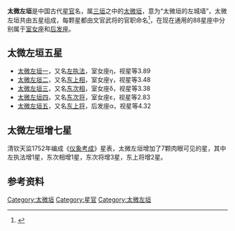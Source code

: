'''太微左垣'''是中国古代[[星官|星官]]名，属[[三垣|三垣]]之中的[[太微垣|太微垣]]，意为“太微垣的左城墙”，太微左垣共由五星组成，每颗星都由文官武将的官职命名<ref>{{Cite web |url=http://aeea.nmns.edu.tw/2006/0606/ap060618.html |title=太微左垣 |accessdate=2011-02-11 |archive-date=2011-05-21 |archive-url=https://web.archive.org/web/20110521235745/http://aeea.nmns.edu.tw/2006/0606/ap060618.html |dead-url=no }}</ref>，在现在通用的88星座中分别属于[[室女座|室女座]]和[[后发座|后发座]]。

==太微左垣五星==
* [[太微左垣一|太微左垣一]]，又名[[左执法|左执法]]，室女座η，视星等3.89
* [[太微左垣二|太微左垣二]]，又名[[东上相|东上相]]，室女座γ，视星等3.48
* [[太微左垣三|太微左垣三]]，又名[[东次相|东次相]]，室女座δ，视星等3.38 
* [[太微左垣四|太微左垣四]]，又名[[东次将|东次将]]，室女座ε，视星等2.83
* [[太微左垣五|太微左垣五]]，又名[[东上将|东上将]]，后发座α，视星等4.32

==太微左垣增七星==
清钦天监1752年编成《[[仪象考成|仪象考成]]》星表，太微左垣增加了7颗肉眼可见的星，其中左执法增1星，东次相增1星，东次将增3星，东上将增2星。

==参考资料==
{{reflist}}

{{三垣}}

[[Category:太微垣|Category:太微垣]]
[[Category:星官|Category:星官]]
[[Category:太微左垣|Category:太微左垣]]